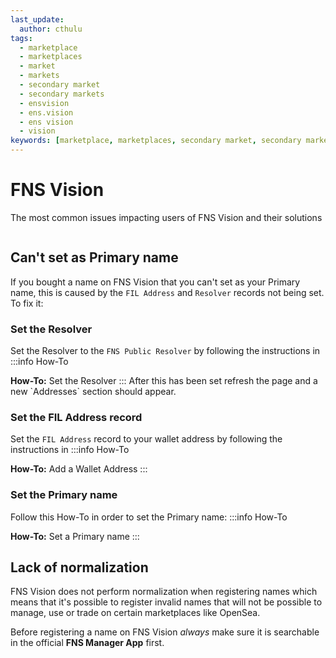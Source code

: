 ```yaml
---
last_update:
  author: cthulu
tags:
  - marketplace
  - marketplaces
  - market
  - markets
  - secondary market
  - secondary markets
  - ensvision
  - ens.vision
  - ens vision
  - vision
keywords: [marketplace, marketplaces, secondary market, secondary markets, market, markets, ensvision, ens.vision, ens vision, vision]
---
```


# FNS Vision
The most common issues impacting users of FNS Vision and their solutions

<BrowserWindow url="https://ens.vision">
  <Image img="/img/faq/marketplaces/ens-vision-1.png"/>
</BrowserWindow>

## Can't set as Primary name
If you bought a name on FNS Vision that you can't set as your Primary name, this is caused by the `FIL Address` and `Resolver` records not being set. To fix it:

### Set the Resolver
Set the Resolver to the `FNS Public Resolver` by following the instructions in
:::info How-To
<Link to="/core/records/resolver#ens-public-resolver">
  <b>How-To:</b> Set the Resolver
</Link>
:::
After this has been set refresh the page and a new `Addresses` section should appear.

### Set the FIL Address record
Set the `FIL Address` record to your wallet address by following the instructions in
:::info How-To
<Link to="/howto/add-wallet-address">
  <b>How-To:</b> Add a Wallet Address 
</Link>
:::

### Set the Primary name
Follow this How-To in order to set the Primary name:
:::info How-To
<Link to="/howto/set-primary-name">
  <b>How-To:</b> Set a Primary name
</Link>
:::

## Lack of normalization
FNS Vision does not perform normalization when registering names which means that it's possible to register invalid names that will not be possible to manage, use or trade on certain marketplaces like OpenSea.

Before registering a name on FNS Vision *always* make sure it is searchable in the official <Link to="https://app.fildomains.com"><b>FNS Manager App</b></Link> first.
